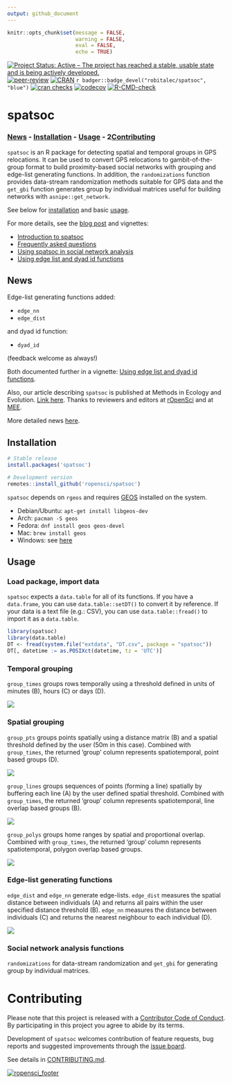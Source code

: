 ```yaml
---
output: github_document
---
```


```r
knitr::opts_chunk$set(message = FALSE, 
                      warning = FALSE,
                      eval = FALSE, 
                      echo = TRUE)
```

<!-- badges: start -->
[![Project Status: Active – The project has reached a stable, usable state and is being actively developed.](http://www.repostatus.org/badges/latest/active.svg)](http://www.repostatus.org/#active)
[![peer-review](https://badges.ropensci.org/237_status.svg)](https://github.com/ropensci/software-review/issues/237)
[![CRAN](https://www.r-pkg.org/badges/version/spatsoc)](https://cran.r-project.org/package=spatsoc)
`r badger::badge_devel("robitalec/spatsoc", "blue")`
[![cran checks](https://cranchecks.info/badges/summary/spatsoc)](https://cran.r-project.org/web/checks/check_results_spatsoc.html)
[![codecov](https://codecov.io/gh/ropensci/spatsoc/branch/master/graph/badge.svg)](https://codecov.io/gh/ropensci/spatsoc)
[![R-CMD-check](https://github.com/ropensci/spatsoc/workflows/R-CMD-check/badge.svg)](https://github.com/ropensci/spatsoc/actions)
<!-- badges: end -->

# spatsoc 

### [News](#news) - [Installation](#installation) - [Usage](#usage) - 2[Contributing](#contributing)

`spatsoc` is an R package for detecting spatial and temporal groups in GPS relocations. It can be used to convert GPS relocations to gambit-of-the-group format to build proximity-based social networks with grouping and edge-list generating functions. In addition, the `randomizations` function provides data-stream randomization methods suitable for GPS data and the `get_gbi` function generates group by individual matrices useful for building networks with `asnipe::get_network`. 

See below for [installation](#installation) and basic [usage](#usage). 

For more details, see the [blog post](https://ropensci.org/blog/2018/12/04/spatsoc/) and vignettes:

* [Introduction to spatsoc](https://docs.ropensci.org/spatsoc/articles/intro-spatsoc.html)
* [Frequently asked questions](https://docs.ropensci.org/spatsoc/articles/faq.html)
* [Using spatsoc in social network analysis](https://docs.ropensci.org/spatsoc/articles/using-in-sna.html)
* [Using edge list and dyad id functions](https://docs.ropensci.org/spatsoc/articles/using-edge-and-dyad.html)


## News
Edge-list generating functions added:

  * `edge_nn`
  * `edge_dist`
  
and dyad id function:

  * `dyad_id`
  
(feedback welcome as always!)

Both documented further in a vignette: [Using edge list and dyad id functions](https://docs.ropensci.org/spatsoc/articles/using-edge-and-dyad.html).


Also, our article describing `spatsoc` is published at Methods in Ecology and Evolution. [Link here](https://doi.org/10.1111/2041-210X.13215). Thanks to reviewers and editors at [rOpenSci](https://github.com/ropensci/software-review/issues/237) and at [MEE](https://besjournals.onlinelibrary.wiley.com/journal/2041210x). 


More detailed news [here](https://docs.ropensci.org/spatsoc/news/index.html).


## Installation

```r
# Stable release
install.packages('spatsoc')

# Development version
remotes::install_github('ropensci/spatsoc')
```

`spatsoc` depends on `rgeos` and requires [GEOS](https://trac.osgeo.org/geos/) installed on the system. 

* Debian/Ubuntu: `apt-get install libgeos-dev`
* Arch: `pacman -S geos`
* Fedora: `dnf install geos geos-devel`
* Mac: `brew install geos`
* Windows: see [here](https://trac.osgeo.org/osgeo4w/)


## Usage
### Load package, import data
`spatsoc` expects a `data.table` for all of its functions. If you have a `data.frame`, you can use `data.table::setDT()` to convert it by reference. If your data is a text file (e.g.: CSV), you can use `data.table::fread()` to import it as a `data.table`. 

```r
library(spatsoc)
library(data.table)
DT <- fread(system.file("extdata", "DT.csv", package = "spatsoc"))
DT[, datetime := as.POSIXct(datetime, tz = 'UTC')]
```


### Temporal grouping
`group_times` groups rows temporally using a threshold defined in units of minutes (B), hours (C) or days (D). 

<img src="man/figures/fig1.png" style="max-height:400px; display:block; margin-left: auto; margin-right: auto;"/>

### Spatial grouping 
`group_pts` groups points spatially using a distance matrix (B) and a spatial threshold defined by the user (50m in this case). Combined with `group_times`, the returned 'group' column represents spatiotemporal, point based groups (D). 


<img src="man/figures/fig2.png" style="max-height:400px; display:block; margin-left: auto; margin-right: auto;"/>

`group_lines` groups sequences of points (forming a line) spatially by buffering each line (A) by the user defined spatial threshold. Combined with `group_times`, the returned 'group' column represents spatiotemporal, line overlap based groups (B). 

<img src="man/figures/fig3.png" style="max-height:400px; display:block; margin-left: auto; margin-right: auto;"/>



`group_polys` groups home ranges by spatial and proportional overlap. Combined with `group_times`, the returned 'group' column represents spatiotemporal, polygon overlap based groups. 


<img src="man/figures/fig4.png" style="max-height:400px; display:block; margin-left: auto; margin-right: auto;"/>


### Edge-list generating functions
`edge_dist` and `edge_nn` generate edge-lists. `edge_dist` measures the spatial distance between individuals (A) and returns all pairs within the user specified distance threshold (B). `edge_nn` measures the distance between individuals (C) and returns the nearest neighbour to each individual (D). 

<img src="man/figures/fig5.png" style="max-height:400px; display:block; margin-left: auto; margin-right: auto;"/>

### Social network analysis functions
`randomizations` for data-stream randomization and `get_gbi` for generating group by individual matrices. 




# Contributing
Please note that this project is released with a [Contributor Code of Conduct](CODE_OF_CONDUCT.md). By participating in this project you agree to abide by its terms.
  
Development of `spatsoc` welcomes contribution of feature requests, bug reports and suggested improvements through the [issue board](https://github.com/ropensci/spatsoc/issues). 

See details in [CONTRIBUTING.md](CONTRIBUTING.md). 

[![ropensci_footer](https://ropensci.org/public_images/ropensci_footer.png)](https://ropensci.org)
